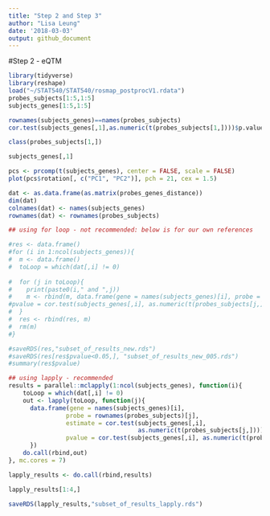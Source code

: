 ```yaml
---
title: "Step 2 and Step 3"
author: "Lisa Leung"
date: '2018-03-03'
output: github_document
---
```

#Step 2 - eQTM

```r
library(tidyverse)
library(reshape)
load("~/STAT540/STAT540/rosmap_postprocV1.rdata")
probes_subjects[1:5,1:5]
subjects_genes[1:5,1:5]

rownames(subjects_genes)==names(probes_subjects)
cor.test(subjects_genes[,1],as.numeric(t(probes_subjects[1,])))$p.value

class(probes_subjects[1,])

subjects_genes[,1]

pcs <- prcomp(t(subjects_genes), center = FALSE, scale = FALSE)
plot(pcs$rotation[, c("PC1", "PC2")], pch = 21, cex = 1.5)

dat <- as.data.frame(as.matrix(probes_genes_distance))
dim(dat)
colnames(dat) <- names(subjects_genes)
rownames(dat) <- rownames(probes_subjects)

## using for loop - not recommended: below is for our own references 

#res <- data.frame()
#for (i in 1:ncol(subjects_genes)){
#  m <- data.frame()
#  toLoop = which(dat[,i] != 0) 
  
#  for (j in toLoop){
#    print(paste0(i," and ",j))
#    m <- rbind(m, data.frame(gene = names(subjects_genes)[i], probe = rownames(probes_subjects)[j], estimate = #cor.test(subjects_genes[,i], as.numeric(t(probes_subjects[j,])))$estimate,
#pvalue = cor.test(subjects_genes[,i], as.numeric(t(probes_subjects[j,])))$p.value))
#  }
#  res <- rbind(res, m)
#  rm(m)
#}

#saveRDS(res,"subset_of_results_new.rds")
#saveRDS(res[res$pvalue<0.05,], "subset_of_results_new_005.rds")
#summary(res$pvalue)

## using lapply - recommended
results = parallel::mclapply(1:ncol(subjects_genes), function(i){
    toLoop = which(dat[,i] != 0) 
    out <- lapply(toLoop, function(j){
      data.frame(gene = names(subjects_genes)[i],
                probe = rownames(probes_subjects)[j], 
                estimate = cor.test(subjects_genes[,i],
                                    as.numeric(t(probes_subjects[j,])))$estimate,
                pvalue = cor.test(subjects_genes[,i], as.numeric(t(probes_subjects[j,])))$p.value)
      })
    do.call(rbind,out)
}, mc.cores = 7)

lapply_results <- do.call(rbind,results)

lapply_results[1:4,]

saveRDS(lapply_results,"subset_of_results_lapply.rds")
```
